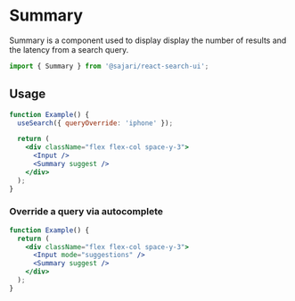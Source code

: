 
<SEO
  title="Summary"
  description="Summary is a component used to display display the number of results and the latency from a search query."
/>

# Summary

Summary is a component used to display display the number of results and the latency from a search query.

```js
import { Summary } from '@sajari/react-search-ui';
```

## Usage

```jsx
function Example() {
  useSearch({ queryOverride: 'iphone' });

  return (
    <div className="flex flex-col space-y-3">
      <Input />
      <Summary suggest />
    </div>
  );
}
```

### Override a query via autocomplete

```jsx
function Example() {
  return (
    <div className="flex flex-col space-y-3">
      <Input mode="suggestions" />
      <Summary suggest />
    </div>
  );
}
```
